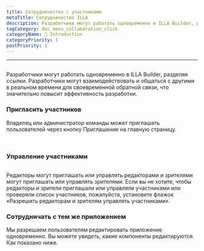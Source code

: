 ```yaml
---
title: Сотрудничество с участниками
metaTitle: Сотрудничество ILLA
description: Разработчики могут работать одновременно в ILLA Builder, разделяя ссылки. Разработчики могут взаимодействовать и общаться с другими в реальном времени для своевременной обратной связи, что значительно повысит эффективность разработки.
tagCategory: doc_menu_collaboration_click
categoryName: 👋 Introduction
categoryPriority: 1
postPriority: 1
---
```


* * *

## <Heading hidden>Сотрудничество с членами</Heading>

Разработчики могут работать одновременно в ILLA Builder, разделяя ссылки. Разработчики могут взаимодействовать и общаться с другими в реальном времени для своевременной обратной связи, что значительно повысит эффективность разработки.

### Пригласить участников

Владелец или администратор команды может приглашать пользователей через кнопку Приглашение на главную страницу. 

<img src='https://cdn.illacloud.com/official-website/img/docs/assemble/collaboration.png' alt="" />

<img src='https://cdn.illacloud.com/official-website/img/docs/assemble/collaboration(1).png' alt="" />

### Управление участниками

<img src='https://cdn.illacloud.com/official-website/img/docs/assemble/collaboration(2).png' alt="" />

Редакторы могут приглашать или управлять редакторами и зрителями могут приглашать или управлять зрителями. Если вы не хотите, чтобы редакторы и зрители приглашали или управляли участниками или проверяли список участников, пожалуйста, установите флажок «Разрешить редакторам и зрителям управлять участниками».

### Сотрудничать с тем же приложением

Мы разрешаем пользователям редактировать приложение одновременно. Вы можете увидеть, какие компоненты редактируются. Как показано ниже. 

<img src='https://cdn.illacloud.com/official-website/img/docs/assemble/collaboration(3).png' alt="" />
